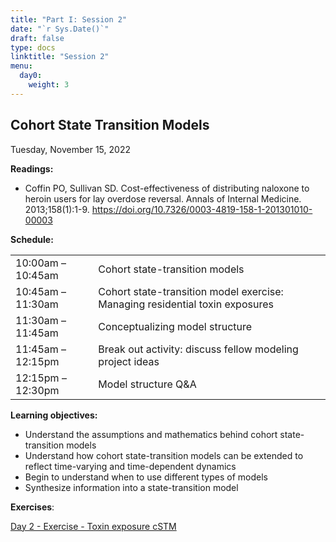 ```yaml
---
title: "Part I: Session 2"
date: "`r Sys.Date()`"
draft: false
type: docs
linktitle: "Session 2"
menu:
  day0:
    weight: 3
---
```


## Cohort State Transition Models

Tuesday, November 15, 2022

**Readings:**

- Coffin PO, Sullivan SD. Cost-effectiveness of distributing naloxone to heroin users for lay overdose reversal. Annals of Internal Medicine. 2013;158(1):1-9. [https://doi.org/10.7326/0003-4819-158-1-201301010-00003](https://doi.org/10.7326/0003-4819-158-1-201301010-00003)


**Schedule:**

|                            |            |
|---------------|:-----------------------------------------|
| 10:00am – 10:45am   | Cohort state-transition models |
| 10:45am – 11:30am  | Cohort state-transition model exercise: Managing residential toxin exposures | 
| 11:30am – 11:45am | Conceptualizing model structure |
| 11:45am – 12:15pm | Break out activity: discuss fellow modeling project ideas |
| 12:15pm – 12:30pm | Model structure Q&A  |


**Learning objectives:**

-	Understand the assumptions and mathematics behind cohort state-transition models
-	Understand how cohort state-transition models can be extended to reflect time-varying and time-dependent dynamics
-	Begin to understand when to use different types of models
-	Synthesize information into a state-transition model

**Exercises**:

[Day 2 - Exercise - Toxin exposure cSTM](../../../Course_Modularization/CDC 2022-23/Day 2 - Exercise - Toxin exposure cSTM.pdf)





